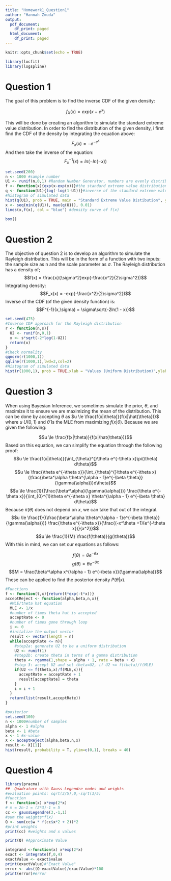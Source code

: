 ```yaml
---
title: "Homework1_Question1"
author: "Hannah Zmuda"
output:
  pdf_document:
    df_print: paged
  html_document:
    df_print: paged
---
```


```r
knitr::opts_chunk$set(echo = TRUE)
```

```r
library(locfit)
library(logspline)
```
# Question 1


The goal of this problem is to find the inverse CDF of the given density:

$$ f_X(x) = exp(x - e^x)$$

This will be done by creating an algorithm to simulate the standard extreme value distribution.
In order to find the distribution of the given density, i first find the CDF of the density by integrating the equation above:
$$F_x(x) = -e^{-e^{x}}$$
And then take the inverse of the equation:
$$F_x^{-1}(x) = ln(-ln(-x))$$

```r
set.seed(200)
n <- 1000 #sample number
U1 <- runif(n,0,1) #Random Number Generator, numbers are evenly distributed between 0 and 1
f <- function(x){exp(x-exp(x))}#the standard extreme value distribution density function
q <- function(U1){log(-log(1-U1))}#inverse of the standard extreme value distribution density function, run uniform data through (U1)
#histogram of simulated data
hist(q(U1), prob = TRUE, main = "Standard Extreme Value Distibution", ylim = c(0, 1), xlab = "Values", ylab ="Density")
x <- seq(min(q(U1)), max(q(U1)), 0.01)
lines(x,f(x), col = "blue") #density curve of f(x)

box()
```

\newpage
# Question 2

The objective of question 2 is to develop an algorithm to simulate the Rayleigh distribution. This will be in the form of a function with two inputs: the sample size as n and the scale parameter as $\sigma$.
The Rayleigh distribution has a density of;
$$f(x) = \frac{x}{\sigma^2}exp(-\frac{x^2}{2\sigma^2})$$
Integrating density:
$$F_x(x) = -exp(-\frac{x^2}{2\sigma^2})$$
Inverse of the CDF (of the given density function) is:
$$F^{-1}(x,\sigma) = \sigma\sqrt{-2ln(1 - x)}$$
 
```r
set.seed(475)
#Inverse CDF approach for the Rayleigh distribution
r <- function(n,s){
  U2 <- runif(n,0,1)
  x <- s*sqrt(-2*log(1-U2))
  return(x)
}
#Check normality
qqnorm(r(1000,1))
qqline(r(1000,1),lwd=2,col=2)
#Histogram of simulated data
hist(r(1000,1), prob = TRUE,xlab = "Values (Uniform Distribution)",ylab = "Frequencies",main = "Histogram of Simulated Rayleigh Distribution")
```

\newpage
# Question 3

When using Bayesian Inference, we sometimes simulate the prior, $\theta$, and maximize it to ensure we are maximizing the mean of the distribution. This can be done by accepting $\theta$ as $u \le \frac{f(x|\theta)}{f(x|\hat{\theta})}$ where $u ~ U(0,1)$ and $\hat{\theta}$ is the MLE from maximizing $f(x|\theta)$. Because we are given the following:

$$u \le \frac{f(x|\theta)}{f(x|\hat{\theta})}$$
Based on this equation, we can simplify the equation through the following proof:
$$u \le \frac{f(x|\theta)}{\int_{\theta}^{}\theta e^{-\theta x}\pi(\theta) d\theta}$$
$$u \le \frac{\theta e^{-\theta x}}{\int_{\theta}^{}\theta e^{-\theta x}(\frac{\beta^\alpha \theta^{\alpha - 1}e^{-\beta \theta}}{\gamma(\alpha)})d\theta}$$
$$u \le \frac{1}{(\frac{\beta^\alpha}{\gamma(\alpha)})} \frac{\theta e^{-\theta x}}{\int_{0}^{1}\theta e^{-\theta x} \theta^{\alpha - 1} e^{-\beta \theta}   d\theta}$$
Because $\pi(\theta)$ does not depend on $x$, we can take that out of the integral.
$$u \le \frac{1}{(\frac{\beta^\alpha \theta^{\alpha - 1}e^{-\beta \theta}}{\gamma(\alpha)})} \frac{\theta e^{-\theta x}}{\frac{(-x^\theta +1)(e^{-\theta x})}{x^2}}$$
$$u \le \frac{1}{M} \frac{f(\theta)}{g(\theta)}$$
With this in mind, we can set our equations as follows:

$$f(\theta) = \theta e^{-\theta x}$$
$$g(\theta) = \theta e^{-\theta x}$$
$$M = \frac{\beta^\alpha x^{\alpha - 1} e^{-\beta x}}{\gamma(\alpha)}$$
These can be applied to find the posterior density $P(\theta|x)$.

```r
#Functions
f <- function(t,x){return(t*exp(-t*x))}
acceptReject <- function(alpha,beta,n,x){
  #MLE/theta hat equation
  MLE <- 1/x
  #number of times theta hat is accepted
  acceptRate <- 0
  #number of times gone through loop
  i <- 0
  #initalize the output vector
  result <- vector(length = n)
  while(acceptRate <= n){
    #step2a: generate U2 to be a uniform distribution
    U2 <- runif(1)
    #step2b: create theta in terms of a gamma distribution
    theta <- rgamma(1,shape = alpha + 1, rate = beta + x)
    #step 3: accept U2 and set theta=U2, if U2 <= f(theta)/f(MLE)
    if(U2 <= f(theta,x)/f(MLE,x)){
      acceptRate = acceptRate + 1
      result[acceptRate] = theta
    }
    i = i + 1
  }
  return(list(result,acceptRate))
}

#posterior
set.seed(100)
n <- 1000#number of samples
alpha <- 1 #alpha
beta <- 1 #beta
x <- 1 #x-value
X <- acceptReject(alpha,beta,n,x)
result <- X[[1]]
hist(result, probability = T, ylim=c(0,1), breaks = 40)

```

\newpage
# Question 4

```r
library(pracma)
##  Quadrature with Gauss-Legendre nodes and weights
#evaluation points: sqrt(3/5),0,-sqrt(3/5)
#function
f <- function(x) x*exp(2*x)
# m = 2n-1 = (2*3)-1 = 5
cc <- gaussLegendre(3,-1,1)
#sum the weights*f(x)
Q <- sum(cc$w * f(cc$x*2 + 2))*2
#print weights
print(cc) #weights and x values

print(Q) #Approximate Value

integrand <-function(x) x*exp(2*x)
exact <- integrate(f,0,4)
exactValue <- exact$value
print(exactValue)#"Exact Value"
error <- abs((Q-exactValue)/exactValue)*100
print(error)#error
```
